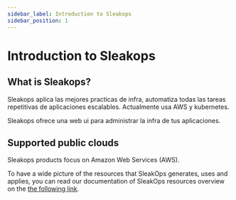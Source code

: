```yaml
---
sidebar_label: Introduction to Sleakops
sidebar_position: 1
---
```


# Introduction to Sleakops

## What is Sleakops?

Sleakops aplica las mejores practicas de infra, automatiza todas las tareas repetitivas de aplicaciones escalables. Actualmente usa AWS y kubernetes.

Sleakops ofrece una web ui para administrar la infra de tus aplicaciones.

## Supported public clouds

Sleakops products focus on Amazon Web Services (AWS).

To have a wide picture of the resources that SleakOps generates, uses and applies, you can read our documentation of SleakOps resources overview on the [the following link](/docs/sleakops-overview.mdx).
